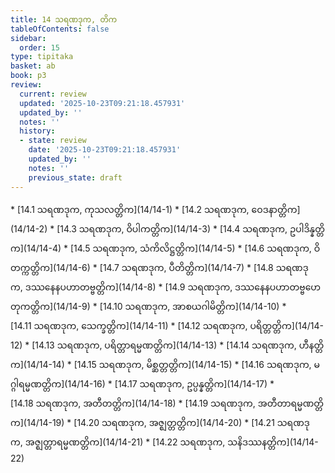 ```yaml
---
title: 14 သရဏဒုက, တိက
tableOfContents: false
sidebar:
  order: 15
type: tipitaka
basket: ab
book: p3
review:
  current: review
  updated: '2025-10-23T09:21:18.457931'
  updated_by: ''
  notes: ''
  history:
  - state: review
    date: '2025-10-23T09:21:18.457931'
    updated_by: ''
    notes: ''
    previous_state: draft
---
```



<ReviewStatus review={frontmatter.review} showDetails={true} />

<HypothesisAnnotation frontmatter={frontmatter} />

<DynamicBreadcrumb />



<TableOfContents book="p3" section="14">
* [14.1 သရဏဒုက, ကုသလတ္တိက](14/14-1)
* [14.2 သရဏဒုက, ဝေဒနာတ္တိက](14/14-2)
* [14.3 သရဏဒုက, ဝိပါကတ္တိက](14/14-3)
* [14.4 သရဏဒုက, ဥပါဒိန္နတ္တိက](14/14-4)
* [14.5 သရဏဒုက, သံကိလိဋ္ဌတ္တိက](14/14-5)
* [14.6 သရဏဒုက, ဝိတက္ကတ္တိက](14/14-6)
* [14.7 သရဏဒုက, ပီတိတ္တိက](14/14-7)
* [14.8 သရဏဒုက, ဒဿနေနပဟာတဗ္ဗတ္တိက](14/14-8)
* [14.9 သရဏဒုက, ဒဿနေနပဟာတဗ္ဗဟေတုကတ္တိက](14/14-9)
* [14.10 သရဏဒုက, အာစယဂါမိတ္တိက](14/14-10)
* [14.11 သရဏဒုက, သေက္ခတ္တိက](14/14-11)
* [14.12 သရဏဒုက, ပရိတ္တတ္တိက](14/14-12)
* [14.13 သရဏဒုက, ပရိတ္တာရမ္မဏတ္တိက](14/14-13)
* [14.14 သရဏဒုက, ဟီနတ္တိက](14/14-14)
* [14.15 သရဏဒုက, မိစ္ဆတ္တတ္တိက](14/14-15)
* [14.16 သရဏဒုက, မဂ္ဂါရမ္မဏတ္တိက](14/14-16)
* [14.17 သရဏဒုက, ဥပ္ပန္နတ္တိက](14/14-17)
* [14.18 သရဏဒုက, အတီတတ္တိက](14/14-18)
* [14.19 သရဏဒုက, အတီတာရမ္မဏတ္တိက](14/14-19)
* [14.20 သရဏဒုက, အဇ္ဈတ္တတ္တိက](14/14-20)
* [14.21 သရဏဒုက, အဇ္ဈတ္တာရမ္မဏတ္တိက](14/14-21)
* [14.22 သရဏဒုက, သနိဒဿနတ္တိက](14/14-22)
</TableOfContents>